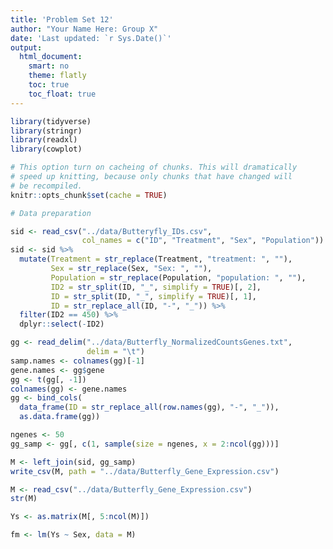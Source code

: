 ```yaml
---
title: 'Problem Set 12'
author: "Your Name Here: Group X"
date: 'Last updated: `r Sys.Date()`'
output:
  html_document:
    smart: no
    theme: flatly
    toc: true
    toc_float: true
---
```


```r
library(tidyverse)
library(stringr)
library(readxl)
library(cowplot)

# This option turn on cacheing of chunks. This will dramatically
# speed up knitting, because only chunks that have changed will
# be recompiled.
knitr::opts_chunk$set(cache = TRUE)
```

```r
# Data preparation

sid <- read_csv("../data/Butteryfly_IDs.csv",
                col_names = c("ID", "Treatment", "Sex", "Population"))
sid <- sid %>% 
  mutate(Treatment = str_replace(Treatment, "treatment: ", ""),
         Sex = str_replace(Sex, "Sex: ", ""),
         Population = str_replace(Population, "population: ", ""),
         ID2 = str_split(ID, "_", simplify = TRUE)[, 2],
         ID = str_split(ID, "_", simplify = TRUE)[, 1],
         ID = str_replace_all(ID, "-", "_")) %>% 
  filter(ID2 == 450) %>% 
  dplyr::select(-ID2)

gg <- read_delim("../data/Butterfly_NormalizedCountsGenes.txt",
                 delim = "\t")
samp.names <- colnames(gg)[-1]
gene.names <- gg$gene
gg <- t(gg[, -1])
colnames(gg) <- gene.names
gg <- bind_cols(
  data_frame(ID = str_replace_all(row.names(gg), "-", "_")),
  as.data.frame(gg))

ngenes <- 50
gg_samp <- gg[, c(1, sample(size = ngenes, x = 2:ncol(gg)))]

M <- left_join(sid, gg_samp)
write_csv(M, path = "../data/Butterfly_Gene_Expression.csv")
```

```r
M <- read_csv("../data/Butterfly_Gene_Expression.csv")
str(M)

Ys <- as.matrix(M[, 5:ncol(M)])

fm <- lm(Ys ~ Sex, data = M)
```


